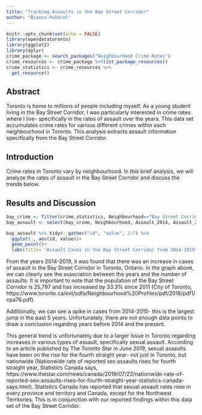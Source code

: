 ```yaml
---
title: "Tracking Assaults in the Bay Street Corridor"
author: "Bianca Pokhrel"
---
```



```r
knitr::opts_chunk$set(echo = FALSE)
library(opendatatoronto)
library(ggplot2)
library(dplyr)
crime_package <- search_packages("Neighbourhood Crime Rates")
crime_resources <- crime_package %>%list_package_resources()
crime_statistics <- crime_resources %>%
  get_resource()

```


## Abstract

Toronto is home to millions of people including myself. As a young student living in the Bay Street Corridor, I was particularly interested in crime rates where I live- specifically in the rates of assault over the years. This data set accumulates crime rates for various different crimes within each neighbourhood in Toronto. This analysis extracts assault information specifically from the Bay Street Corridor. 


## Introduction

Crime rates in Toronto vary by neighbourhood. In this brief analysis, we will analyze the rates of assault in the Bay Street Corridor and discuss the trends below.

## Results and Discussion

```r
bay_crime <- filter(crime_statistics, Neighbourhood=="Bay Street Corridor")
bay_assault <- select(bay_crime, Neighbourhood, Assault_2014, Assault_2015, Assault_2016, Assault_2017, Assault_2018, Assault_2019)

bay_assault %>% tidyr::gather("id", "value", 2:7) %>% 
  ggplot(., aes(id, value))+
  geom_point()+
  labs(title= "Assault Cases in the Bay Street Corridor from 2014-2019", x="Years", y="Number of Assault Cases")
```

From the years 2014-2019, it was found that there was an increase in cases of assault in the Bay Street Corridor in Toronto, Ontario. In the graph above, we can clearly see the association between the years and the number of assaults. It is important to note that the population of the Bay Street Corridor is 25,797 and has increased by 33.3% since 2011 (City of Toronto, https://www.toronto.ca/ext/sdfa/Neighbourhood%20Profiles/pdf/2016/pdf1/cpa76.pdf). 

Additionally, we can see a spike in cases from 2014-2015- this is the largest jump in the past 5 years. Unfortunately, there are not enough data points to draw a conclusion regarding years before 2014 and the present.  

This general trend is unfortunately due to a larger issue in Toronto regarding increases in various types of assault, specifically sexual assault. According to an article published by The Toronto Star in June 2019, sexual assaults have been on the rise for the fourth straight year- not just in Toronto, but nationwide (Nationwide rate of reported sex assaults rises for fourth straight year, Statistics Canada says, https://www.thestar.com/news/canada/2019/07/22/nationwide-rate-of-reported-sex-assaults-rises-for-fourth-straight-year-statistics-canada-says.html). Statistics Canada has reported that sexual assault rates rose in every province and territory and Canada, except for the Northwest Territories. This is in conjunction with our reported findings within this data set of the Bay Street Corridor.
